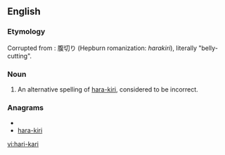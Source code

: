 ==English==

===Etymology===
Corrupted from {{etyl|ja}}: 腹切り (Hepburn romanization: ''harakiri''), literally "belly-cutting".

===Noun===
{{en-noun|-}}

# An alternative spelling of [[hara-kiri]], considered to be incorrect.

===Anagrams===
* {{alphagram|aahiikrr}}
* [[hara-kiri#English|hara-kiri]]

[[vi:hari-kari]]